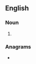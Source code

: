 ==English==

===Noun===
{{head|en|noun plural form}}

# {{plural of|pseudoprime|lang=en}}

===Anagrams===
* {{anagrams|en|superimposed}}